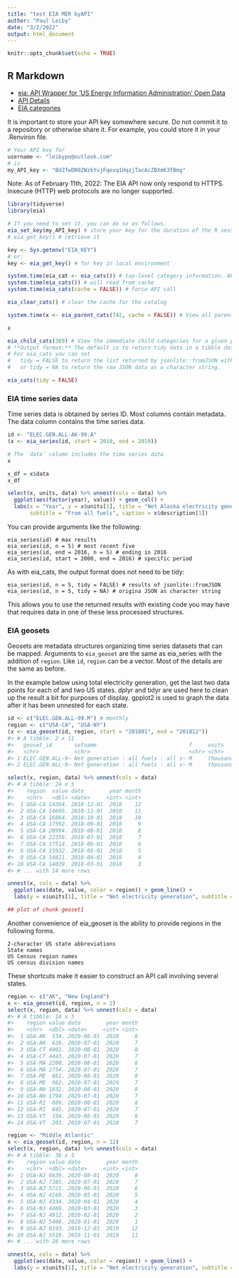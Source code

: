 ```yaml
---
title: "test EIA MER byAPI"
author: "Paul Leiby"
date: "3/2/2022"
output: html_document
---
```


```r
knitr::opts_chunk$set(echo = TRUE)
```

## R Markdown

- [eia: API Wrapper for 'US Energy Information Administration' Open Data](https://cran.r-project.org/web/packages/eia/index.html)
- [API Details](https://cran.r-project.org/web/packages/eia/vignettes/api.html)
- [EIA categories](https://cran.r-project.org/web/packages/eia/vignettes/categories.html)

It is important to store your API key somewhere secure. Do not commit it to a repository or otherwise share it. For example, you could store it in your .Renviron file.

```r
# Your API key for 
username <- "leibypn@outlook.com"
# is
my_API_key <- "BdZfwDN9ZWzkYvjFqexq1HqzjTacAcZBXmK3fBmg"
```

Note: As of February 11th, 2022: The EIA API now only respond to HTTPS. Insecure (HTTP) web protocols are no longer supported. 


```r
library(tidyverse)
library(eia)
```

```r
# If you need to set it, you can do so as follows.
eia_set_key(my_API_key) # store your key for the duration of the R session.
# eia_get_key() # retrieve it
```


```r
key <- Sys.getenv("EIA_KEY") 
# or:
key <- eia_get_key() # for key in local environment
```

```r

system.time(eia_cat <- eia_cats()) # top-level category information. API call; cache result
system.time(eia_cats()) # will read from cache
system.time(eia_cats(cache = FALSE)) # force API call
```

```r
eia_clear_cats() # clear the cache for the catalog
```

```r
system.time(x <- eia_parent_cats(742, cache = FALSE)) # View all parent categories for a given child category.

```

```r
x
```

```r
eia_child_cats(389) # View the immediate child categories for a given parent category.
# **Output format:** The default is to return tidy data in a tibble data frame.
# For eia_cats you can set 
#   tidy = FALSE to return the list returned by jsonlite::fromJSON without any further processing
#   or tidy = NA to return the raw JSON data as a character string.

eia_cats(tidy = FALSE)
```

### EIA time series data

Time series data is obtained by series ID. Most columns contain metadata. The data column contains the time series data.

```r
id <- "ELEC.GEN.ALL-AK-99.A"
(x <- eia_series(id, start = 2010, end = 2019))
```

```r
# The `data` column includes the time series data
x
```

```r
x_df = x$data
x_df
```

```r
select(x, units, data) %>% unnest(cols = data) %>%
  ggplot(aes(factor(year), value)) + geom_col() +
  labs(x = "Year", y = x$units[1], title = "Net Alaska electricity generation",
       subtitle = "From all fuels", caption = x$description[1])
```

You can provide arguments like the following:

    eia_series(id) # max results
    eia_series(id, n = 5) # most recent five
    eia_series(id, end = 2016, n = 5) # ending in 2016
    eia_series(id, start = 2000, end = 2016) # specific period

As with eia_cats, the output format does not need to be tidy:

    eia_series(id, n = 5, tidy = FALSE) # results of jsonlite::fromJSON
    eia_series(id, n = 5, tidy = NA) # origina JSON as character string

This allows you to use the returned results with existing code you may have that requires data in one of these less processed structures.

### EIA geosets

Geosets are metadata structures organizing time series datasets that can be mapped. Arguments to `eia_geoset` are the same as eia_series with the addition of `region`. Like `id`, `region` can be a vector. Most of the details are the same as before.

In the example below using total electricity generation, get the last two data points for each of and two US states. dplyr and tidyr are used here to clean up the result a bit for purposes of display. gpplot2 is used to graph the data after it has been unnested for each state.

```r

id <- c("ELEC.GEN.ALL-99.M") # monthly
region <- c("USA-CA", "USA-NY")
(x <- eia_geoset(id, region, start = "201801", end = "201812"))
#> # A tibble: 2 x 11
#>   geoset_id       setname                             f     units            series_id        name                                       region latlon start end   data        
#>   <chr>           <chr>                               <chr> <chr>            <chr>            <chr>                                      <chr>  <chr>  <chr> <chr> <list>      
#> 1 ELEC.GEN.ALL-9~ Net generation : all fuels : all s~ M     thousand megawa~ ELEC.GEN.ALL-CA~ Net generation : all fuels : California :~ USA-CA <NA>   2001~ 2020~ <tibble [12~
#> 2 ELEC.GEN.ALL-9~ Net generation : all fuels : all s~ M     thousand megawa~ ELEC.GEN.ALL-NY~ Net generation : all fuels : New York : a~ USA-NY <NA>   2001~ 2020~ <tibble [12~

select(x, region, data) %>% unnest(cols = data)
#> # A tibble: 24 x 5
#>    region  value date        year month
#>    <chr>   <dbl> <date>     <int> <int>
#>  1 USA-CA 14364. 2018-12-01  2018    12
#>  2 USA-CA 14605. 2018-11-01  2018    11
#>  3 USA-CA 16864. 2018-10-01  2018    10
#>  4 USA-CA 17592. 2018-09-01  2018     9
#>  5 USA-CA 20994. 2018-08-01  2018     8
#>  6 USA-CA 22356. 2018-07-01  2018     7
#>  7 USA-CA 17514. 2018-06-01  2018     6
#>  8 USA-CA 15932. 2018-05-01  2018     5
#>  9 USA-CA 14811. 2018-04-01  2018     4
#> 10 USA-CA 14039. 2018-03-01  2018     3
#> # ... with 14 more rows

unnest(x, cols = data) %>%
  ggplot(aes(date, value, color = region)) + geom_line() +
  labs(y = x$units[1], title = "Net electricity generation", subtitle = "From all fuels")

## plot of chunk geoset1

```


Another convenience of eia_geoset is the ability to provide regions in the following forms.

    2-character US state abbreviations
    State names
    US Census region names
    US census division names

These shortcuts make it easier to construct an API call involving several states.

```r
region <- c("AK", "New England")
x <- eia_geoset(id, region, n = 2)
select(x, region, data) %>% unnest(cols = data)
#> # A tibble: 14 x 5
#>    region value date        year month
#>    <chr>  <dbl> <date>     <int> <int>
#>  1 USA-AK  534. 2020-08-01  2020     8
#>  2 USA-AK  626. 2020-07-01  2020     7
#>  3 USA-CT 4001. 2020-08-01  2020     8
#>  4 USA-CT 4443. 2020-07-01  2020     7
#>  5 USA-MA 2200. 2020-08-01  2020     8
#>  6 USA-MA 2754. 2020-07-01  2020     7
#>  7 USA-ME  861. 2020-08-01  2020     8
#>  8 USA-ME  962. 2020-07-01  2020     7
#>  9 USA-NH 1632. 2020-08-01  2020     8
#> 10 USA-NH 1794. 2020-07-01  2020     7
#> 11 USA-RI  889. 2020-08-01  2020     8
#> 12 USA-RI  845. 2020-07-01  2020     7
#> 13 USA-VT  194. 2020-08-01  2020     8
#> 14 USA-VT  203. 2020-07-01  2020     7

region <- "Middle Atlantic"
x <- eia_geoset(id, region, n = 12)
select(x, region, data) %>% unnest(cols = data)
#> # A tibble: 36 x 5
#>    region value date        year month
#>    <chr>  <dbl> <date>     <int> <int>
#>  1 USA-NJ 6639. 2020-08-01  2020     8
#>  2 USA-NJ 7385. 2020-07-01  2020     7
#>  3 USA-NJ 5721. 2020-06-01  2020     6
#>  4 USA-NJ 4169. 2020-05-01  2020     5
#>  5 USA-NJ 4334. 2020-04-01  2020     4
#>  6 USA-NJ 4469. 2020-03-01  2020     3
#>  7 USA-NJ 4912. 2020-02-01  2020     2
#>  8 USA-NJ 5488. 2020-01-01  2020     1
#>  9 USA-NJ 6193. 2019-12-01  2019    12
#> 10 USA-NJ 5510. 2019-11-01  2019    11
#> # ... with 26 more rows

unnest(x, cols = data) %>%
  ggplot(aes(date, value, color = region)) + geom_line() +
  labs(y = x$units[1], title = "Net electricity generation", subtitle = "From all fuels")
```